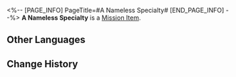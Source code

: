 <%-- [PAGE_INFO]
PageTitle=#A Nameless Specialty#
[END_PAGE_INFO] --%>
{{Item Infobox
|id          = 140201
|image       = Item A Nameless Specialty.png
|type        = Mission Item
|invCategory = Missions
|rarity      = 1
|effect      = 
|description = A package containing the gift for Banxia, wrapped in fabric and tied up with twine.
}}
{{Description|''"I know she's busy... I wanted to give this to her personally, but now I have to ask you to deliver it to her."''}}
'''A Nameless Specialty''' is a [[Mission Item]].

==Other Languages==
{{Other Languages
|en   = A Nameless Specialty
|zhs  = 不知名的土特产
|zht  = 不知名的土產
|ja   = 名も知れないお土産
|ko   = 유명하지 않은 특산품
|es   = Especialidad local desconocida
|fr   = Une spécialité des Sans Noms
|ru   = Неизвестный местный деликатес
|th   = ของที่ระลึกนิรนาม
|vi   = Đặc Sản Không Rõ Tên
|de   = Eine namenlose Spezialität
|id   = Produk Khas Tak Bernama
|pt   = Uma Especialidade Sem Nome
}}

==Change History==
{{Change History|1.1}}